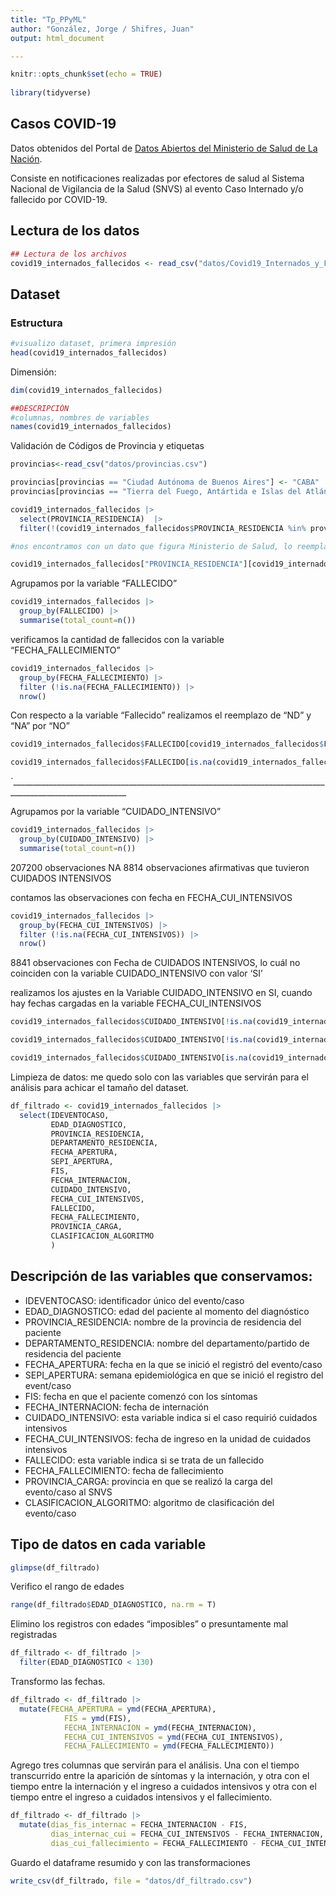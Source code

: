 ```yaml
---
title: "Tp_PPyML"
author: "González, Jorge / Shifres, Juan"
output: html_document

---
```


```r
knitr::opts_chunk$set(echo = TRUE)
 
library(tidyverse)
```

## Casos COVID-19

Datos obtenidos del Portal de [Datos Abiertos del Ministerio de Salud de La Nación](http://datos.salud.gob.ar).

Consiste en notificaciones realizadas por efectores de salud al Sistema Nacional de Vigilancia de la Salud (SNVS) al evento Caso Internado y/o fallecido por COVID-19. 

## Lectura de los datos

```r
## Lectura de los archivos
covid19_internados_fallecidos <- read_csv("datos/Covid19_Internados_y_Fallecidos.csv")

```

## Dataset
### Estructura
```r
#visualizo dataset, primera impresión
head(covid19_internados_fallecidos)
```

Dimensión:
```r
dim(covid19_internados_fallecidos)
```

```r
##DESCRIPCIÓN
#columnas, nombres de variables
names(covid19_internados_fallecidos)
```

Validación de Códigos de Provincia y etiquetas

```r

provincias<-read_csv("datos/provincias.csv")

provincias[provincias == "Ciudad Autónoma de Buenos Aires"] <- "CABA"
provincias[provincias == "Tierra del Fuego, Antártida e Islas del Atlántico Sur"] <- "Tierra del Fuego"

covid19_internados_fallecidos |> 
  select(PROVINCIA_RESIDENCIA)  |> 
  filter(!(covid19_internados_fallecidos$PROVINCIA_RESIDENCIA %in% provincias$nombre) & covid19_internados_fallecidos$PROVINCIA_RESIDENCIA !="*sin dato*")

#nos encontramos con un dato que figura Ministerio de Salud, lo reemplazamos por CABA

covid19_internados_fallecidos["PROVINCIA_RESIDENCIA"][covid19_internados_fallecidos["PROVINCIA_RESIDENCIA"] == "Ministerio de Salud de la Nación"] <- "CABA"


```

Agrupamos por la variable "FALLECIDO"

```r
covid19_internados_fallecidos |>
  group_by(FALLECIDO) |>
  summarise(total_count=n())
```


verificamos la cantidad de fallecidos con la variable "FECHA_FALLECIMIENTO"


```r
covid19_internados_fallecidos |>
  group_by(FECHA_FALLECIMIENTO) |>
  filter (!is.na(FECHA_FALLECIMIENTO)) |>
  nrow()
```
Con respecto a la variable "Fallecido" realizamos el reemplazo de "ND" y "NA" por "NO"

```r
covid19_internados_fallecidos$FALLECIDO[covid19_internados_fallecidos$FALLECIDO == "ND"] <- "NO"

covid19_internados_fallecidos$FALLECIDO[is.na(covid19_internados_fallecidos$FALLECIDO)] <- "NO"
```

`___________________________________________________________________________________________________________


Agrupamos por la variable "CUIDADO_INTENSIVO"

```r

covid19_internados_fallecidos |>
  group_by(CUIDADO_INTENSIVO) |>
  summarise(total_count=n())

```

207200 observaciones NA
8814 observaciones afirmativas que tuvieron CUIDADOS INTENSIVOS

contamos las observaciones con fecha en FECHA_CUI_INTENSIVOS
```r
covid19_internados_fallecidos |>
  group_by(FECHA_CUI_INTENSIVOS) |>
  filter (!is.na(FECHA_CUI_INTENSIVOS)) |>
  nrow()

```
8841 observaciones con Fecha de CUIDADOS INTENSIVOS, lo cuál no coinciden con la variable 
CUIDADO_INTENSIVO con valor 'SI'


realizamos los ajustes en la Variable CUIDADO_INTENSIVO en SI, cuando hay fechas cargadas en la variable FECHA_CUI_INTENSIVOS

```r

covid19_internados_fallecidos$CUIDADO_INTENSIVO[!is.na(covid19_internados_fallecidos$FECHA_CUI_INTENSIVOS) &  covid19_internados_fallecidos$CUIDADO_INTENSIVO=='NO'] <- "SI"

covid19_internados_fallecidos$CUIDADO_INTENSIVO[!is.na(covid19_internados_fallecidos$FECHA_CUI_INTENSIVOS) & is.na(covid19_internados_fallecidos$CUIDADO_INTENSIVO)] <- "SI"

covid19_internados_fallecidos$CUIDADO_INTENSIVO[is.na(covid19_internados_fallecidos$FECHA_CUI_INTENSIVOS)] <- "NO"


```

Limpieza de datos: me quedo solo con las variables que servirán para el análisis para achicar el tamaño del dataset.
```r
df_filtrado <- covid19_internados_fallecidos |> 
  select(IDEVENTOCASO, 
         EDAD_DIAGNOSTICO, 
         PROVINCIA_RESIDENCIA, 
         DEPARTAMENTO_RESIDENCIA, 
         FECHA_APERTURA, 
         SEPI_APERTURA, 
         FIS, 
         FECHA_INTERNACION, 
         CUIDADO_INTENSIVO, 
         FECHA_CUI_INTENSIVOS, 
         FALLECIDO, 
         FECHA_FALLECIMIENTO, 
         PROVINCIA_CARGA, 
         CLASIFICACION_ALGORITMO 
         )
```

## Descripción de las variables que conservamos: 

- IDEVENTOCASO: identificador único del evento/caso 
- EDAD_DIAGNOSTICO: edad del paciente al momento del diagnóstico 
- PROVINCIA_RESIDENCIA: nombre de la provincia de residencia del paciente 
- DEPARTAMENTO_RESIDENCIA: nombre del departamento/partido de residencia del paciente  
- FECHA_APERTURA: fecha en la que se inició el registró del evento/caso 
- SEPI_APERTURA: semana epidemiológica en que se inició el registro del event/caso 
- FIS: fecha en que el paciente comenzó con los síntomas  
- FECHA_INTERNACION: fecha de internación  
- CUIDADO_INTENSIVO:  esta variable indica si el caso requirió cuidados intensivos 
- FECHA_CUI_INTENSIVOS: fecha de ingreso en la unidad de cuidados intensivos 
- FALLECIDO: esta variable indica si se trata de un fallecido  
- FECHA_FALLECIMIENTO: fecha de fallecimiento  
- PROVINCIA_CARGA: provincia en que se realizó la carga del evento/caso al SNVS 
- CLASIFICACION_ALGORITMO: algoritmo de clasificación del evento/caso

## Tipo de datos en cada variable
```r
glimpse(df_filtrado)
```


Verifico el rango de edades
```r
range(df_filtrado$EDAD_DIAGNOSTICO, na.rm = T)
```

Elimino los registros con edades "imposibles" o presuntamente mal registradas
```r
df_filtrado <- df_filtrado |> 
  filter(EDAD_DIAGNOSTICO < 130)
```

Transformo las fechas.
```r
df_filtrado <- df_filtrado |> 
  mutate(FECHA_APERTURA = ymd(FECHA_APERTURA), 
            FIS = ymd(FIS), 
            FECHA_INTERNACION = ymd(FECHA_INTERNACION), 
            FECHA_CUI_INTENSIVOS = ymd(FECHA_CUI_INTENSIVOS), 
            FECHA_FALLECIMIENTO = ymd(FECHA_FALLECIMIENTO))
```

Agrego tres columnas que servirán para el análisis. Una con el tiempo transcurrido entre la aparición de síntomas y la internación, y otra con el tiempo entre la internación y el ingreso a cuidados intensivos y otra con el tiempo entre el ingreso a cuidados intensivos y el fallecimiento.
```r
df_filtrado <- df_filtrado |> 
  mutate(dias_fis_internac = FECHA_INTERNACION - FIS,
         dias_internac_cui = FECHA_CUI_INTENSIVOS - FECHA_INTERNACION, 
         dias_cui_fallecimiento = FECHA_FALLECIMIENTO - FECHA_CUI_INTENSIVOS)
```

Guardo el dataframe resumido y con las transformaciones
```r
write_csv(df_filtrado, file = "datos/df_filtrado.csv")
```



